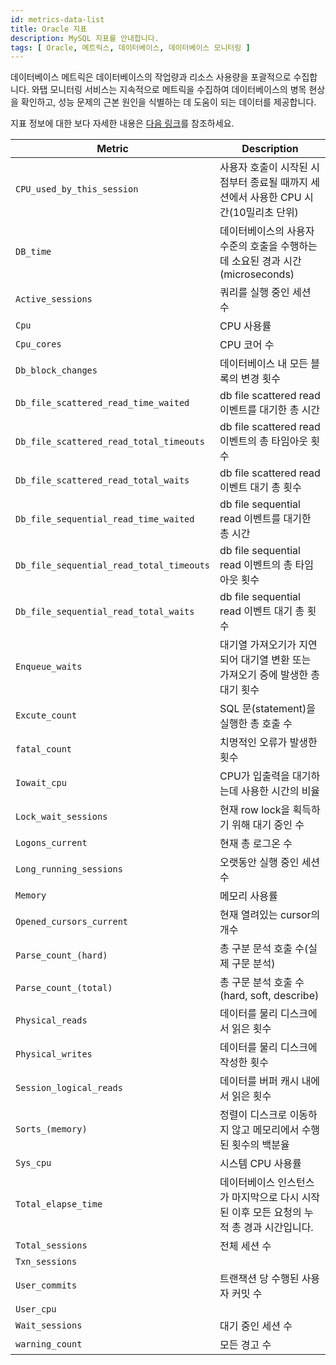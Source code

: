 ```yaml
---
id: metrics-data-list
title: Oracle 지표
description: MySQL 지표를 안내합니다.
tags: [ Oracle, 메트릭스, 데이터베이스, 데이터베이스 모니터링 ]
---
```


데이터베이스 메트릭은 데이터베이스의 작업량과 리소스 사용량을 포괄적으로 수집합니다. 와탭 모니터링 서비스는 지속적으로 메트릭을 수집하여 데이터베이스의 병목 현상을 확인하고, 성능 문제의 근본 원인을 식별하는 데 도움이 되는 데이터를 제공합니다.

지표 정보에 대한 보다 자세한 내용은 [다음 링크](https://docs.oracle.com/)를 참조하세요.

<div class='db-metric'>

| Metric | Description |
| --- | --- |
| `CPU_used_by_this_session` | 사용자 호출이 시작된 시점부터 종료될 때까지 세션에서 사용한 CPU 시간(10밀리초 단위) |
| `DB_time` | 데이터베이스의 사용자 수준의 호출을 수행하는 데 소요된 경과 시간(microseconds) |
| `Active_sessions` | 쿼리를 실행 중인 세션 수 |
| `Cpu` | CPU 사용률 |
| `Cpu_cores` | CPU 코어 수 |
| `Db_block_changes` | 데이터베이스 내 모든 블록의 변경 횟수 |
| `Db_file_scattered_read_time_waited` | db file scattered read 이벤트를 대기한 총 시간 |
| `Db_file_scattered_read_total_timeouts` | db file scattered read 이벤트의 총 타임아웃 횟수 |
| `Db_file_scattered_read_total_waits` | db file scattered read 이벤트 대기 총 횟수 |
| `Db_file_sequential_read_time_waited` | db file sequential read 이벤트를 대기한 총 시간 |
| `Db_file_sequential_read_total_timeouts` | db file sequential read 이벤트의 총 타임아웃 횟수 |
| `Db_file_sequential_read_total_waits` | db file sequential read 이벤트 대기 총 횟수 |
| `Enqueue_waits` | 대기열 가져오기가 지연되어 대기열 변환 또는 가져오기 중에 발생한 총 대기 횟수 |
| `Excute_count` | SQL 문(statement)을 실행한 총 호출 수 |
| `fatal_count` | 치명적인 오류가 발생한 횟수 |
| `Iowait_cpu` | CPU가 입출력을 대기하는데 사용한 시간의 비율 |
| `Lock_wait_sessions` | 현재 row lock을 획득하기 위해 대기 중인 수 |
| `Logons_current` | 현재 총 로그온 수 |
| `Long_running_sessions` | 오랫동안 실행 중인 세션 수 |
| `Memory` | 메모리 사용률 |
| `Opened_cursors_current` | 현재 열려있는 cursor의 개수 |
| `Parse_count_(hard)` | 총 구분 문석 호출 수(실제 구문 분석) |
| `Parse_count_(total)` | 총 구문 분석 호출 수(hard, soft, describe) |
| `Physical_reads` | 데이터를 물리 디스크에서 읽은 횟수 | 
| `Physical_writes` | 데이터를 물리 디스크에 작성한 횟수 |
| `Session_logical_reads` | 데이터를 버퍼 캐시 내에서 읽은 횟수 |
| `Sorts_(memory)` | 정렬이 디스크로 이동하지 않고 메모리에서 수행된 횟수의 백분율 |
| `Sys_cpu` | 시스템 CPU 사용률 |
| `Total_elapse_time` | 데이터베이스 인스턴스가 마지막으로 다시 시작된 이후 모든 요청의 누적 총 경과 시간입니다. |
| `Total_sessions` | 전체 세션 수 |
| `Txn_sessions` | |
| `User_commits` | 트랜잭션 당 수행된 사용자 커밋 수 |
| `User_cpu` | |
| `Wait_sessions` | 대기 중인 세션 수 |
| `warning_count` | 모든 경고 수 |

</div>